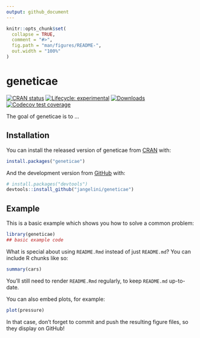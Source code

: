 ```yaml
---
output: github_document
---
```


<!-- README.md is generated from README.Rmd. Please edit that file -->

```r
knitr::opts_chunk$set(
  collapse = TRUE,
  comment = "#>",
  fig.path = "man/figures/README-",
  out.width = "100%"
)
```

# geneticae

<!-- badges: start -->
[![CRAN status](https://www.r-pkg.org/badges/version/geneticae)](https://CRAN.R-project.org/package=geneticae)
[![Lifecycle: experimental](https://img.shields.io/badge/lifecycle-experimental-orange.svg)](https://www.tidyverse.org/lifecycle/#experimental)
[![Downloads](https://cranlogs.r-pkg.org/badges/geneticae?color=blue)](https://cran.rstudio.com/package=geneticae)
[![Codecov test coverage](https://codecov.io/gh/r-lib/geneticae/branch/master/graphs/badge.svg)](https://codecov.io/gh/r-lib/geneticae?branch=master)
<!-- badges: end -->

The goal of geneticae is to ...

## Installation

You can install the released version of geneticae from [CRAN](https://CRAN.R-project.org) with:

``` r
install.packages("geneticae")
```

And the development version from [GitHub](https://github.com/) with:

``` r
# install.packages("devtools")
devtools::install_github("jangelini/geneticae")
```
## Example

This is a basic example which shows you how to solve a common problem:

```r
library(geneticae)
## basic example code
```

What is special about using `README.Rmd` instead of just `README.md`? You can include R chunks like so:

```r
summary(cars)
```

You'll still need to render `README.Rmd` regularly, to keep `README.md` up-to-date.

You can also embed plots, for example:

```r
plot(pressure)
```

In that case, don't forget to commit and push the resulting figure files, so they display on GitHub!
